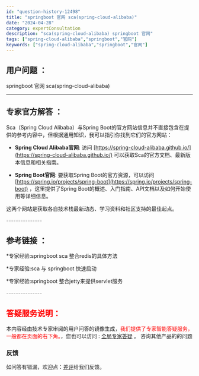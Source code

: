 ```yaml
---
id: "question-history-12498"
title: "springboot 官网 sca(spring-cloud-alibaba)"
date: "2024-04-28"
category: expertConsultation
description: "sca(spring-cloud-alibaba) springboot 官网"
tags: ["spring-cloud-alibaba","springboot","官网"]
keywords: ["spring-cloud-alibaba","springboot","官网"]
---
```


## 用户问题 ： 
 springboot 官网 sca(spring-cloud-alibaba) 

---------------
## 专家官方解答 ：

Sca（Spring Cloud Alibaba）与Spring Boot的官方网站信息并不直接包含在提供的参考内容中，但根据通用知识，我可以指引你找到它们的官方网站：

- **Spring Cloud Alibaba官网**: 访问 [https://spring-cloud-alibaba.github.io/](https://spring-cloud-alibaba.github.io/) 可以获取Sca的官方文档、最新版本信息和相关指南。
  
- **Spring Boot官网**: 要获取Spring Boot的官方资源，可以访问 [https://spring.io/projects/spring-boot](https://spring.io/projects/spring-boot) ，这里提供了Spring Boot的概述、入门指南、API文档以及如何开始使用等详细信息。

这两个网站是获取各自技术栈最新动态、学习资料和社区支持的最佳起点。


<font color="#949494">---------------</font> 


## 参考链接 ：

*专家经验:springboot sca 整合redis的具体方法 
 
 *专家经验:sca 与 springboot 快速启动 
 
 *专家经验:springboot 整合jetty来提供servlet服务 


 <font color="#949494">---------------</font> 
 


## <font color="#FF0000">答疑服务说明：</font> 

本内容经由技术专家审阅的用户问答的镜像生成，<font color="#FF0000">我们提供了专家智能答疑服务，一般都在页面的右下角。</font>，您也可以访问 : [全局专家答疑](https://opensource.alibaba.com/chatBot) 。 咨询其他产品的的问题

### 反馈
如问答有错漏，欢迎点：[差评](https://ai.nacos.io/user/feedbackByEnhancerGradePOJOID?enhancerGradePOJOId=12591)给我们反馈。
